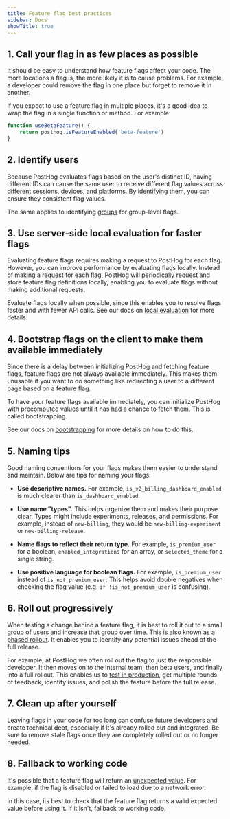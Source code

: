 ```yaml
---
title: Feature flag best practices
sidebar: Docs
showTitle: true
---
```

## 1. Call your flag in as few places as possible

It should be easy to understand how feature flags affect your code. The more locations a flag is, the more likely it is to cause problems. For example, a developer could remove the flag in one place but forget to remove it in another.

If you expect to use a feature flag in multiple places, it's a good idea to wrap the flag in a single function or method. For example:

```js
function useBetaFeature() {
    return posthog.isFeatureEnabled('beta-feature')
}
```

## 2. Identify users

Because PostHog evaluates flags based on the user's distinct ID, having different IDs can cause the same user to receive different flag values across different sessions, devices, and platforms. By [identifying](/docs/getting-started/identify-users) them, you can ensure they consistent flag values.

The same applies to identifying [groups](/docs/product-analytics/group-analytics) for group-level flags.

## 3. Use server-side local evaluation for faster flags

Evaluating feature flags requires making a request to PostHog for each flag. However, you can improve performance by evaluating flags locally. Instead of making a request for each flag, PostHog will periodically request and store feature flag definitions locally, enabling you to evaluate flags without making additional requests.

Evaluate flags locally when possible, since this enables you to resolve flags faster and with fewer API calls. See our docs on [local evaluation](/docs/feature-flags/local-evaluation) for more details.

## 4. Bootstrap flags on the client to make them available immediately

Since there is a delay between initializing PostHog and fetching feature flags, feature flags are not always available immediately. This makes them unusable if you want to do something like redirecting a user to a different page based on a feature flag.

To have your feature flags available immediately, you can initialize PostHog with precomputed values until it has had a chance to fetch them. This is called bootstrapping.

See our docs on [bootstrapping](/docs/feature-flags/bootstrapping) for more details on how to do this.

## 5. Naming tips

Good naming conventions for your flags makes them easier to understand and maintain. Below are tips for naming your flags:

- **Use descriptive names.** For example, `is_v2_billing_dashboard_enabled` is much clearer than `is_dashboard_enabled`.

- **Use name "types".** This helps organize them and makes their purpose clear. Types might include experiments, releases, and permissions. For example, instead of `new-billing`, they would be `new-billing-experiment` or `new-billing-release`.

- **Name flags to reflect their return type.** For example, `is_premium_user` for a boolean, `enabled_integrations` for an array, or `selected_theme` for a single string.

- **Use positive language for boolean flags.** For example, `is_premium_user` instead of `is_not_premium_user`. This helps avoid double negatives when checking the flag value (e.g. `if !is_not_premium_user` is confusing).

## 6. Roll out progressively

When testing a change behind a feature flag, it is best to roll it out to a small group of users and increase that group over time. This is also known as a [phased rollout](/tutorials/phased-rollout). It enables you to identify any potential issues ahead of the full release.

For example, at PostHog we often roll out the flag to just the responsible developer. It then moves on to the internal team, then beta users, and finally into a full rollout. This enables us to [test in production](/product-engineers/testing-in-production), get multiple rounds of feedback, identify issues, and polish the feature before the full release.

## 7. Clean up after yourself
Leaving flags in your code for too long can confuse future developers and create technical debt, especially if it's already rolled out and integrated. Be sure to remove stale flags once they are completely rolled out or no longer needed.

## 8. Fallback to working code

It's possible that a feature flag will return an [unexpected value](/docs/feature-flags/common-questions#my-feature-flag-called-events-show-none-empty-string-or-false-instead-of-my-variant-names). For example, if the flag is disabled or failed to load due to a network error. 

In this case, its best to check that the feature flag returns a valid expected value before using it. If it isn't, fallback to working code.